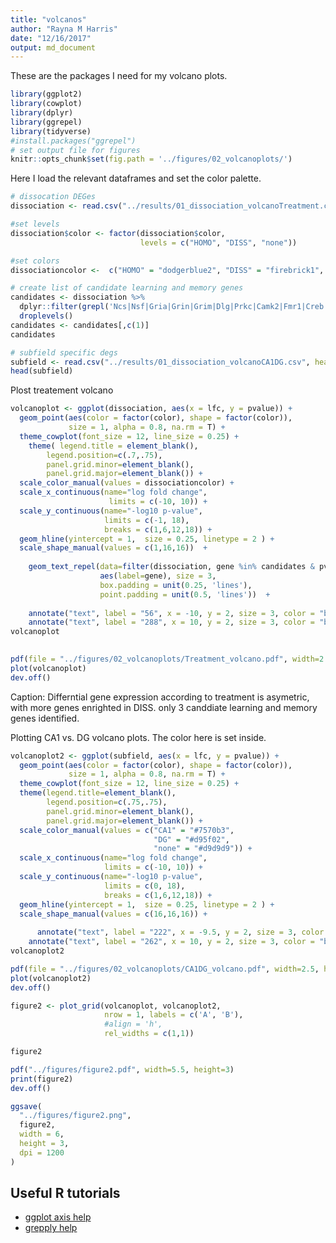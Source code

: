 ```yaml
---
title: "volcanos"
author: "Rayna M Harris"
date: "12/16/2017"
output: md_document
---
```


These are the packages I need for my volcano plots.

```r
library(ggplot2)
library(cowplot)
library(dplyr)
library(ggrepel)
library(tidyverse)
#install.packages("ggrepel")
# set output file for figures 
knitr::opts_chunk$set(fig.path = '../figures/02_volcanoplots/')
```

Here I load the relevant dataframes and set the color palette.

```r
# dissocation DEGes
dissociation <- read.csv("../results/01_dissociation_volcanoTreatment.csv", header = T, row.names = 1)

#set levels
dissociation$color <- factor(dissociation$color,
                             levels = c("HOMO", "DISS", "none"))

#set colors
dissociationcolor <-  c("HOMO" = "dodgerblue2", "DISS" = "firebrick1", "none" = "#d9d9d9")

# create list of candidate learning and memory genes
candidates <- dissociation %>%
  dplyr::filter(grepl('Ncs|Nsf|Gria|Grin|Grim|Dlg|Prkc|Camk2|Fmr1|Creb', gene)) %>%
  droplevels()
candidates <- candidates[,c(1)]
candidates

# subfield specific degs
subfield <- read.csv("../results/01_dissociation_volcanoCA1DG.csv", header = T, row.names = 1)
head(subfield)
```

Plost treatement volcano

```r
volcanoplot <- ggplot(dissociation, aes(x = lfc, y = pvalue)) + 
  geom_point(aes(color = factor(color), shape = factor(color)), 
             size = 1, alpha = 0.8, na.rm = T) + 
  theme_cowplot(font_size = 12, line_size = 0.25) +
    theme( legend.title = element_blank(),
        legend.position=c(.7,.75),
        panel.grid.minor=element_blank(),
        panel.grid.major=element_blank()) +
  scale_color_manual(values = dissociationcolor) +
  scale_x_continuous(name="log fold change",
                      limits = c(-10, 10)) +
  scale_y_continuous(name="-log10 p-value",
                     limits = c(-1, 18),
                     breaks = c(1,6,12,18)) +
  geom_hline(yintercept = 1,  size = 0.25, linetype = 2 ) + 
  scale_shape_manual(values = c(1,16,16))  +
    
    geom_text_repel(data=filter(dissociation, gene %in% candidates & pvalue>1),
                    aes(label=gene), size = 3,
                    box.padding = unit(0.25, 'lines'),
                    point.padding = unit(0.5, 'lines'))  +
  
    annotate("text", label = "56", x = -10, y = 2, size = 3, color = "black") + 
    annotate("text", label = "288", x = 10, y = 2, size = 3, color = "black")
volcanoplot  

  
pdf(file = "../figures/02_volcanoplots/Treatment_volcano.pdf", width=2.5, height=2.25)
plot(volcanoplot)
dev.off()
```

Caption: Differntial gene expression according to treatment is asymetric, with more genes enrighted in DISS. only 3 canddiate learning and memory genes identified.


Plotting CA1 vs. DG volcano plots. The color here is set inside. 

```r
volcanoplot2 <- ggplot(subfield, aes(x = lfc, y = pvalue)) + 
  geom_point(aes(color = factor(color), shape = factor(color)), 
             size = 1, alpha = 0.8, na.rm = T) + 
  theme_cowplot(font_size = 12, line_size = 0.25) +
  theme(legend.title=element_blank(),
        legend.position=c(.75,.75),
        panel.grid.minor=element_blank(),
        panel.grid.major=element_blank()) + 
  scale_color_manual(values = c("CA1" = "#7570b3",
                                "DG" = "#d95f02", 
                                "none" = "#d9d9d9")) +   
  scale_x_continuous(name="log fold change",
                     limits = c(-10, 10)) +
  scale_y_continuous(name="-log10 p-value",
                     limits = c(0, 18),
                     breaks = c(1,6,12,18)) +
  geom_hline(yintercept = 1,  size = 0.25, linetype = 2 ) + 
  scale_shape_manual(values = c(16,16,16)) +
  
      annotate("text", label = "222", x = -9.5, y = 2, size = 3, color = "black") + 
    annotate("text", label = "262", x = 10, y = 2, size = 3, color = "black")
volcanoplot2 

pdf(file = "../figures/02_volcanoplots/CA1DG_volcano.pdf", width=2.5, height=2.25)
plot(volcanoplot2)
dev.off()

```

```r

figure2 <- plot_grid(volcanoplot, volcanoplot2,  
                     nrow = 1, labels = c('A', 'B'), 
                     #align = 'h',
                     rel_widths = c(1,1))

figure2

pdf("../figures/figure2.pdf", width=5.5, height=3)
print(figure2)
dev.off()

ggsave(
  "../figures/figure2.png",
  figure2,
  width = 6,
  height = 3,
  dpi = 1200
)
```


## Useful R tutorials
- [ggplot axis help](http://ggplot2.tidyverse.org/reference/scale_continuous.html)
- [grepply help](http://www.gettinggeneticsdone.com/2016/01/repel-overlapping-text-labels-in-ggplot2.html)